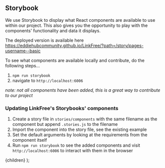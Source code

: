
## Storybook

We use <Link href="https://storybook.js.org">Storybook</Link> to display what React components are available to use within our project. This also gives you the opportunity to play with the components' functionality and data it displays.

The deployed version is available here https://eddiehubcommunity.github.io/LinkFree/?path=/story/pages-username--basic

To see what components are available locally and contribute, do the following steps...

1. `npm run storybook`
1. navigate to `http://localhost:6006`

_note: not all components have been added, this is a great way to contribute to our project_

### Updating LinkFree's Storybooks' components

1. Create a story file in `stories/components` with the same filename as the component but append `.stories.js` to the filename
1. Import the component into the story file, see the existing <Link href="https://github.com/EddieHubCommunity/LinkFree/blob/main/stories/components/user/UserLink.stories.js">example</Link>
1. Set the default arguments by looking at the requirements from the component itself
1. Run `npm run storybook` to see the added components and visit `http://localhost:6006` to interact with them in the browser

  <DocsLayout title="LinkFree StoryBook Documentation" section="Contributing" name="Storybook" >{children}</DocsLayout>
);
